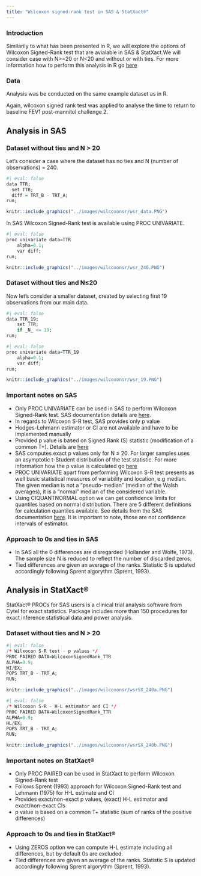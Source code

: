 ```yaml
---
title: "Wilcoxon signed-rank test in SAS & StatXact®"
---
```


### **Introduction**

Similarily to what has been presented in R, we will explore the options of Wilcoxon Signed-Rank test that are avialable in SAS & StatXact.We will consider case with N\>=20 or N\<20 and without or with ties. For more information how to perform this analysis in R go [here](../R/wilcoxonsr_hodges_lehman.qmd)

### Data {.unnumbered}

Analysis was be conducted on the same example dataset as in R.

Again, wilcoxon signed rank test was applied to analyse the time to return to baseline FEV1 post-mannitol challenge 2. 

## Analysis in SAS {.unnumbered}

### Dataset without ties and N > 20 {.unnumbered}

Let's consider a case where the dataset has no ties and N (number of observations) = 240.

```r
#| eval: false
data TTR;
  set TTR;
  diff = TRT_B - TRT_A;
run;
```

```r
knitr::include_graphics("../images/wilcoxonsr/wsr_data.PNG")
```

In SAS Wilcoxon Signed-Rank test is available using PROC UNIVARIATE.

```r
#| eval: false
proc univariate data=TTR
	alpha=0.1;
	var diff;
run;
```

```r
knitr::include_graphics("../images/wilcoxonsr/wsr_240.PNG")
```

### Dataset without ties and N≤20 {.unnumbered}

Now let's consider a smaller dataset, created by selecting first 19 observations from our main data.

```r
#| eval: false
data TTR_19;
    set TTR;
    if _N_ <= 19;
run;
```

```r
#| eval: false
proc univariate data=TTR_19
	alpha=0.1;
	var diff;
run;
```


```r
knitr::include_graphics("../images/wilcoxonsr/wsr_19.PNG")
```

### Important notes on SAS {.unnumbered}

-   Only PROC UNIVARIATE can be used in SAS to perform Wilcoxon Signed-Rank test. SAS documentation details are [here](https://documentation.sas.com/doc/en/pgmsascdc/9.4_3.5/procstat/procstat_univariate_syntax01.htm).
-   In regards to Wilcoxon S-R test, SAS provides only p value 
-   Hodges-Lehmann estimator or CI are not available and have to be implemented manually
-   Provided p value is based on Signed Rank (S) statistic (modification of a common T+). Details are [here](https://blogs.sas.com/content/iml/2023/07/19/wilcoxon-signed-rank.html)
-   SAS computes exact p values only for N ≤ 20. For larger samples uses an asymptotic t-Student distribution of the test statistic. For more information how the p value is calculated go [here](https://support.sas.com/documentation/cdl/en/procstat/63104/HTML/default/viewer.htm#procstat_univariate_sect029.htm)
-   PROC UNIVARIATE apart from performing Wilcoxon S-R test presents as well basic statistical measures of variability and location, e.g median. The given median is not a "pseudo-median" (median of the Walsh averages), it is a "normal" median of the considered variable.
-   Using CIQUANTNORMAL option we can get confidence limits for quantiles based on normal distribution. There are 5 different definitions for calculation quantiles  available. See details from the SAS documentation [here](https://documentation.sas.com/doc/en/pgmsascdc/9.4_3.5/procstat/procstat_univariate_details14.htm). It is important to note, those are not confidence intervals of estimator.

### Approach to 0s and ties in SAS {.unnumbered}
-   In SAS all the 0 differences are disregarded (Hollander and Wolfe, 1973). The sample size N is reduced to reflect the number of discarded zeros. 
-   Tied differences are given an average of the ranks. Statistic S is updated accordingly following Sprent algorythm (Sprent, 1993).

## Analysis in StatXact® {.unnumbered}
StatXact® PROCs for SAS users is a clinical trial analysis software from Cytel for exact statistics. Package includes more than 150 procedures for exact inference statistical data and power analysis.
 
 
### Dataset without ties and N > 20 {.unnumbered}
```r
#| eval: false
/* Wilxocon S-R test - p values */
PROC PAIRED DATA=WilcoxonSignedRank_TTR
ALPHA=0.9;
WI/EX;
POPS TRT_B - TRT_A;
RUN;
```


```r
knitr::include_graphics("../images/wilcoxonsr/wsrSX_240a.PNG")
```

```r
#| eval: false
/* Wilcoxon S-R - H-L estimator and CI */
PROC PAIRED DATA=WilcoxonSignedRank_TTR 
ALPHA=0.9;
HL/EX;
POPS TRT_B - TRT_A;
RUN;
```


```r
knitr::include_graphics("../images/wilcoxonsr/wsrSX_240b.PNG")
```

### Important notes on StatXact® {.unnumbered}
-   Only PROC PAIRED can be used in StatXact to perform Wilcoxon Signed-Rank test
-   Follows Sprent (1993) approach for Wilcoxon Signed-Rank test and Lehmann (1975) for H-L estimate and CI
-   Provides exact/non-exact p values, (exact) H-L estimator and exact/non-exact CIs
-   p value is based on a common T+ statistic (sum of ranks of the positive differences)


### Approach to 0s and ties in StatXact® {.unnumbered}
-   Using ZEROS option we can compute H-L estimate including all differences, but by default 0s are excluded.
-   Tied differences are given an average of the ranks. Statistic S is updated accordingly following Sprent algorythm (Sprent, 1993).

